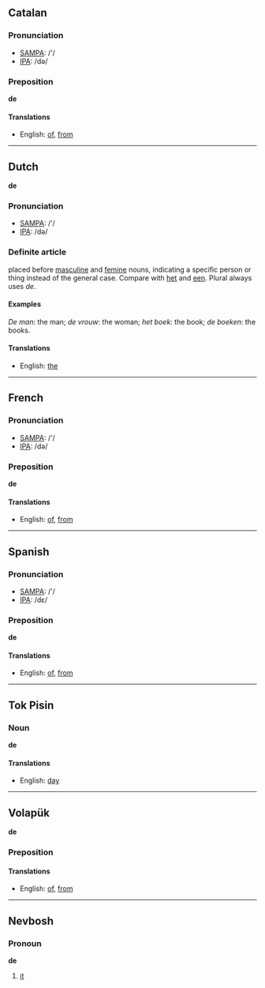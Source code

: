 ==Catalan==

===Pronunciation===
*[[w:SAMPA|SAMPA]]: /'/
*[[w:IPA|IPA]]: /də/

===Preposition===
'''de'''

====Translations====

*English: [[of]], [[from]]

----
==Dutch==
'''de''' 

===Pronunciation===
*[[w:SAMPA|SAMPA]]: /'/
*[[w:IPA|IPA]]: /də/

===Definite article===

placed before [[masculine]] and [[femine]] nouns, indicating a specific person or thing instead of the general case. Compare with [[het]] and [[een]]. Plural always uses ''de''.

====Examples==== 

''De man'': the man; ''de vrouw'': the woman; ''het boek'': the book; ''de boeken'': the books.

====Translations====

*English: [[the]]

----
==French==

===Pronunciation===
*[[w:SAMPA|SAMPA]]: /'/
*[[w:IPA|IPA]]: /də/

===Preposition===
'''de'''

====Translations====

*English: [[of]], [[from]]

----
==Spanish==

===Pronunciation===
*[[w:SAMPA|SAMPA]]: /'/
*[[w:IPA|IPA]]: /dε/

===Preposition===
'''de'''

====Translations====

*English: [[of]], [[from]]

----
==Tok Pisin==
===Noun===
'''de'''

====Translations====
*English: [[day]]

----
==Volapük==

'''de'''

===Preposition===

====Translations====
*English: [[of]], [[from]]
----
==Nevbosh==
===Pronoun===
'''de'''

#[[it]]